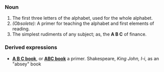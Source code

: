 ===Noun===
#The first three letters of the alphabet, used for the whole alphabet.
#''(Obsolete):'' A primer for teaching the alphabet and first elements of reading. 
#The simplest rudiments of any subject; <as>as, the '''A B C''' of finance.
===Derived expressions===
*'''[[A B C book]]''', or '''[[ABC book]]''' a primer. Shakespeare, ''King John, I-i'', as an "absey" book